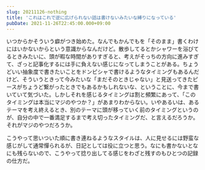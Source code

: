 ```yaml
---
slug: 20211126-nothing
title: 'これはこれで逆に広げられない話は書けないみたいな縛りになっている'
pubDate: 2021-11-26T22:45:00.000+09:00
---
```



<Tweet id="https://x.com/_yuheiy/status/1464216216240025600" />

<Tweet id="https://x.com/_yuheiy/status/1464216323383504896" />

<Tweet id="https://x.com/_yuheiy/status/1464217138357743616" />

いつからかそういう癖がつき始めた。なんでもかんでもを「そのまま」書くわけにはいかないからという意識からなんだけど。散歩してるとかシャワーを浴びてるときみたいに、頭が暇な時間がありすぎると、考えがそっちの方向に進みすぎて、ざっと記事化するには手に負えない感じになってしまうことがある。ちょうどいい抽象度で書きたいことをドンピシャで書けるようなタイミングもあるんだけど、そういうときって今みたいな「まだそのときじゃない」と見送ってきたピースがちょうど繋がったときでもあるかもしれないな、ということに、今まで書いていて気づいた。しかしそれを感じるタイミングは割と頻繁にあって、「このタイミングは本当にマジのやつか？」があまりわからない。いやあるいは、あるテーマを考え終えるとき、別のテーマに頭が移っていく前のタイミングというのが、自分の中で一番満足するまで考え切ったタイミングだ、と言えるだろうか。それがマジのやつだろうか。

こうやって思いついた順に書き連ねるようなスタイルは、人に見せるには野蛮な感じがして通常憚られるが、日記としては役に立つと思う。なにも書かないとなにも残らないので、こうやって捻り出してる感じをわざと残すのもひとつの記録の仕方だ。
